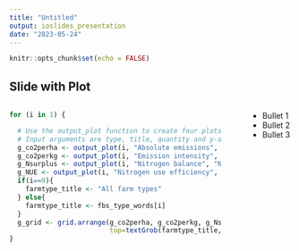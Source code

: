 ```yaml
---
title: "Untitled"
output: ioslides_presentation
date: "2023-05-24"
---
```


```r
knitr::opts_chunk$set(echo = FALSE)
```

## Slide with Plot
<div style="float: left; width: 75%;">
```r
for (i in 1) {

  # Use the output_plot function to create four plots, and then arrange in a grid.
  # Input arguments are type, title, quantity and y-axis label
  g_co2perha <- output_plot(i, "Absolute emissions", "t CO2-e per ha", "t CO"[2]~"-e / ha", "#23A845")
  g_co2perkg <- output_plot(i, "Emission intensity", "kg CO2-e per kg output", "kg CO"[2]~"-e / kg output", "#23A845")
  g_Nsurplus <- output_plot(i, "Nitrogen balance", "Nitrogen surplus (kg)", "kg N surplus / ha", "#80BA27")
  g_NUE <- output_plot(i, "Nitrogen use efficiency", "Nitrogen use efficiency (%)", "NUE (%)", "#80BA27")
  if(i==9){
    farmtype_title <- "All farm types"
  } else{
    farmtype_title <- fbs_type_words[i]
  }
  g_grid <- grid.arrange(g_co2perha, g_co2perkg, g_Nsurplus, g_NUE,
                         top=textGrob(farmtype_title,gp=gpar(fontsize=20,font=2),x=0,hjust=0))
}
```
</div>
<div style="float: right; width: 15%;">
  - Bullet 1
  - Bullet 2
  - Bullet 3

</div>